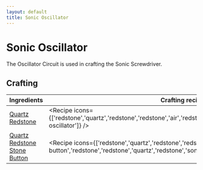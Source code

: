 ```yaml
---
layout: default
title: Sonic Oscillator
---
```



Sonic Oscillator
===================

The Oscillator Circuit is used in crafting the Sonic Screwdriver.

## Crafting

| Ingredients | Crafting recipe | Difficulty |
| ----------- | --------------- | ------------- |
| [Quartz](https://minecraft.wiki/w/Quartz)<br/>[Redstone](https://minecraft.wiki/w/Redstone) | <Recipe icons={['redstone','quartz','redstone','redstone','air','redstone','redstone','quartz','redstone','sonic-oscillator']} /> | easy |
| [Quartz](https://minecraft.wiki/w/Quartz)<br/>[Redstone](https://minecraft.wiki/w/Redstone)<br/>[Stone Button](https://minecraft.wiki/w/Stone_Button) | <Recipe icons={['redstone','quartz','redstone','redstone','stone-button','redstone','redstone','quartz','redstone','sonic-oscillator']} /> | hard |

